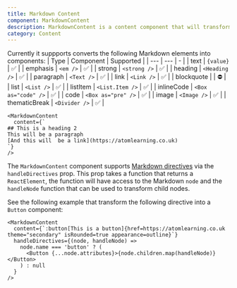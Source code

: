 ```yaml
---
title: Markdown Content
component: MarkdownContent
description: MarkdownContent is a content component that will transform a Markdown string into Atom Learning design system components.
category: Content
---
```


Currently it suppports converts the following Markdown elements into components:
| Type | Component | Supported |
| --- | --- | - |
| text | `{value}` | ✅ |
| emphasis | `<em />` | ✅ |
| strong | `<strong />` | ✅ |
| heading | `<Heading />` | ✅ |
| paragraph | `<Text />` | ✅ |
| link | `<Link />` | ✅ |
| blockquote | | ⛔ |
| list | `<List />` | ✅ |
| listItem | `<List.Item />` | ✅ |
| inlineCode | `<Box as="code" />` | ✅ |
| code | `<Box as="pre" />` | ✅ |
| image | `<Image />` | ✅ |
| thematicBreak | `<Divider />` | ✅ |

```tsx live
<MarkdownContent
  content={`
## This is a heading 2
This will be a paragraph
[And this will  be a link](https://atomlearning.co.uk)
`}
/>
```

The `MarkdownContent` component supports [Markdown directives](https://talk.commonmark.org/t/generic-directives-plugins-syntax/444) via the `handleDirectives` prop. This prop takes a function that returns a `ReactElement`, the function will have access to the Markdown `node` and the `handleNode` function that can be used to transform child nodes.

See the following example that transform the following directive into a `Button` component:

```tsx live
<MarkdownContent
  content={`:button[This is a button]{href=https://atomlearning.co.uk theme="secondary" isRounded=true appearance=outline}`}
  handleDirectives={(node, handleNode) =>
    node.name === 'button' ? (
      <Button {...node.attributes}>{node.children.map(handleNode)}</Button>
    ) : null
  }
/>
```
